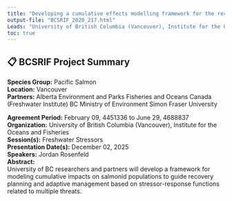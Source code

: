 ```yaml
---
title: "Developing a cumulative effects modelling framework for the recovery of aquatic salmonid populations"
output-file: "BCSRIF_2020_217.html"
Leads: "University of British Columbia (Vancouver), Institute for the Oceans and Fisheries"
toc: true
---
```


## 📋 BCSRIF Project Summary

**Species Group:** Pacific Salmon  
**Location:** Vancouver  
**Partners:** Alberta Environment and Parks
Fisheries and Oceans Canada (Freshwater Institute)
BC Ministry of Environment
Simon Fraser University
  
**Agreement Period:** February 09, 4451336 to June 29, 4688837  
**Organization:** University of British Columbia (Vancouver), Institute for the Oceans and Fisheries  
**Session(s):** Freshwater Stressors  
**Presentation Date(s):** December 02, 2025  
**Speakers:** Jordan Rosenfeld  
**Abstract:**  
University of BC researchers and partners will develop a framework for modeling cumulative impacts on salmonid populations to guide recovery planning and adaptive management based on stressor-response functions related to multiple threats.   

